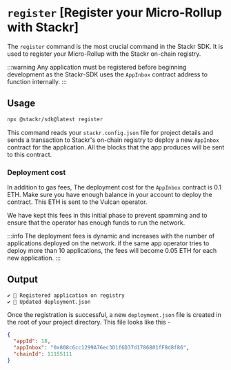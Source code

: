 # `register` [Register your Micro-Rollup with Stackr]

The `register` command is the most crucial command in the Stackr SDK. It is used to register your Micro-Rollup with the Stackr on-chain registry.

:::warning
Any application must be registered before beginning development as the Stackr-SDK uses the `AppInbox` contract address to function internally.
:::

## Usage

```bash
npx @stackr/sdk@latest register
```

This command reads your `stackr.config.json` file for project details and sends a transaction to Stackr's on-chain registry to deploy a new `AppInbox` contract for the application. All the blocks that the app produces will be sent to this contract.

### Deployment cost

In addition to gas fees, The deployment cost for the `AppInbox` contract is 0.1 ETH. Make sure you have enough balance in your account to deploy the contract. This ETH is sent to the Vulcan operator.

We have kept this fees in this initial phase to prevent spamming and to ensure that the operator has enough funds to run the network.

:::info
The deployment fees is dynamic and increases with the number of applications deployed on the network. if the same app operator tries to deploy more than 10 applications, the fees will become 0.05 ETH for each new application.
:::

## Output

```bash
✔ 📝 Registered application on registry
✔ 🧰 Updated deployment.json
```

Once the registration is successful, a new `deployment.json` file is created in the root of your project directory. This file looks like this -

```json [deployment.json]
{
  "appId": 18,
  "appInbox": "0x808c6cc1299A76ec3D1f6D37d1786801fF8d8f86",
  "chainId": 11155111
}
```
